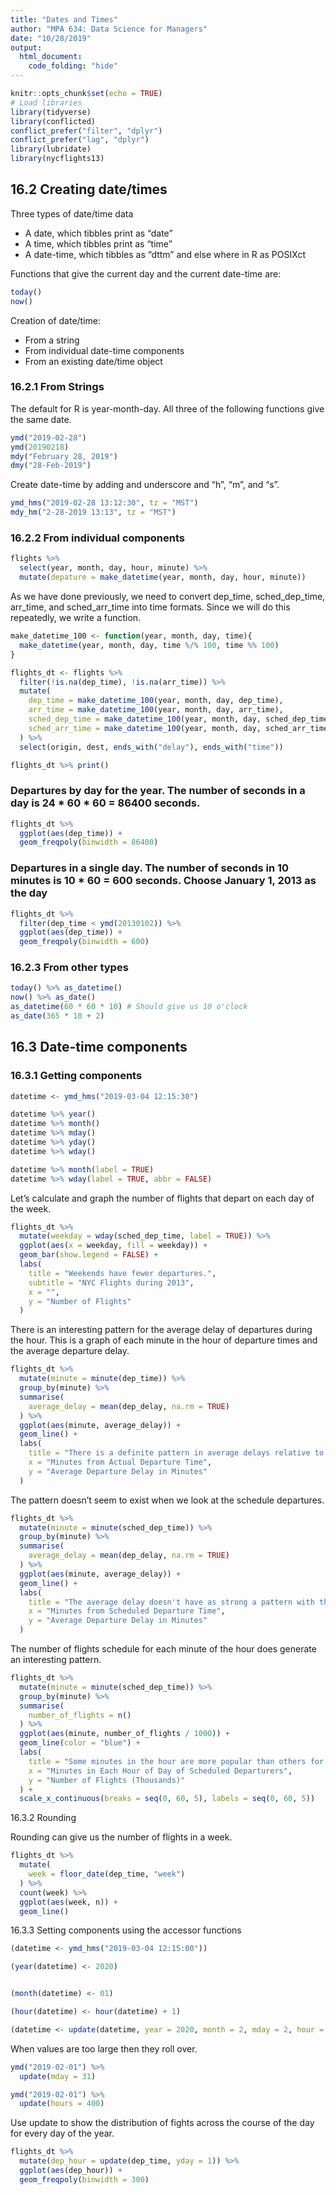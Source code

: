 ```yaml
---
title: "Dates and Times"
author: "MPA 634: Data Science for Managers"
date: "10/28/2019"
output:
  html_document:
    code_folding: "hide"
---
```


```r
knitr::opts_chunk$set(echo = TRUE)
# Load libraries
library(tidyverse)
library(conflicted)
conflict_prefer("filter", "dplyr")
conflict_prefer("lag", "dplyr")
library(lubridate)
library(nycflights13)
```

## 16.2 Creating date/times  

Three types of date/time data  

*  A date, which tibbles print as "date"
*  A time, which tibbles print as "time"
*  A date-time, which tibbles as "dttm" and else where in R as POSIXct 

Functions that give the current day and the current date-time are:

```r
today()
now()
```  

Creation of date/time:  

*  From a string
*  From individual date-time components
*  From an existing date/time object  

### 16.2.1 From Strings

The default for R is year-month-day. All three of the following functions give the same date.  

```r
ymd("2019-02-28")
ymd(20190218)
mdy("February 28, 2019")
dmy("28-Feb-2019")
```  

Create date-time by adding and underscore and "h", "m", and "s".  

```r
ymd_hms("2019-02-28 13:12:30", tz = "MST")
mdy_hm("2-28-2019 13:13", tz = "MST")
```

### 16.2.2 From individual components  

```r
flights %>% 
  select(year, month, day, hour, minute) %>% 
  mutate(depature = make_datetime(year, month, day, hour, minute))
```  

As we have done previously, we need to convert dep_time, sched_dep_time, arr_time, and sched_arr_time into time formats. Since we will do this repeatedly, we write a function.  

```r
make_datetime_100 <- function(year, month, day, time){
  make_datetime(year, month, day, time %/% 100, time %% 100)
}

flights_dt <- flights %>%
  filter(!is.na(dep_time), !is.na(arr_time)) %>% 
  mutate(
    dep_time = make_datetime_100(year, month, day, dep_time),
    arr_time = make_datetime_100(year, month, day, arr_time),
    sched_dep_time = make_datetime_100(year, month, day, sched_dep_time),
    sched_arr_time = make_datetime_100(year, month, day, sched_arr_time)
  ) %>% 
  select(origin, dest, ends_with("delay"), ends_with("time"))

flights_dt %>% print()
```

### Departures by day for the year. The number of seconds in a day is 24 * 60 * 60 = 86400 seconds. 

```r
flights_dt %>% 
  ggplot(aes(dep_time)) +
  geom_freqpoly(binwidth = 86400)
```  

### Departures in a single day. The number of seconds in 10 minutes is 10 * 60 = 600 seconds. Choose January 1, 2013 as the day

```r
flights_dt %>% 
  filter(dep_time < ymd(20130102)) %>% 
  ggplot(aes(dep_time)) +
  geom_freqpoly(binwidth = 600)
```  

### 16.2.3 From other types  

```r
today() %>% as_datetime()
now() %>% as_date()
as_datetime(60 * 60 * 10) # Should give us 10 o'clock
as_date(365 * 10 + 2)
```

## 16.3 Date-time components  

### 16.3.1 Getting components

```r
datetime <- ymd_hms("2019-03-04 12:15:30")

datetime %>% year()
datetime %>% month()
datetime %>% mday()
datetime %>% yday()
datetime %>% wday()

datetime %>% month(label = TRUE)
datetime %>% wday(label = TRUE, abbr = FALSE)
```  

Let's calculate and graph the number of flights that depart on each day of the week.  

```r
flights_dt %>% 
  mutate(weekday = wday(sched_dep_time, label = TRUE)) %>% 
  ggplot(aes(x = weekday, fill = weekday)) +
  geom_bar(show.legend = FALSE) +
  labs(
    title = "Weekends have fewer departures.",
    subtitle = "NYC Flights during 2013",
    x = "",
    y = "Number of Flights"
  )
```  

There is an interesting pattern for the average delay of departures during the hour. This is a graph of each minute in the hour of departure times and the average departure delay. 

```r
flights_dt %>% 
  mutate(minute = minute(dep_time)) %>% 
  group_by(minute) %>% 
  summarise(
    average_delay = mean(dep_delay, na.rm = TRUE)
  ) %>% 
  ggplot(aes(minute, average_delay)) +
  geom_line() +
  labs(
    title = "There is a definite pattern in average delays relative to the hour of the day.",
    x = "Minutes from Actual Departure Time",
    y = "Average Departure Delay in Minutes"
  )
```  

The pattern doesn't seem to exist when we look at the schedule departures.  

```r
flights_dt %>% 
  mutate(minute = minute(sched_dep_time)) %>% 
  group_by(minute) %>% 
  summarise(
    average_delay = mean(dep_delay, na.rm = TRUE)
  ) %>% 
  ggplot(aes(minute, average_delay)) +
  geom_line() +
  labs(
    title = "The average delay doesn't have as strong a pattern with the hour of the day.",
    x = "Minutes from Scheduled Departure Time",
    y = "Average Departure Delay in Minutes"
  )
```  

The number of flights schedule for each minute of the hour does generate an interesting pattern.

```r
flights_dt %>% 
  mutate(minute = minute(sched_dep_time)) %>% 
  group_by(minute) %>% 
  summarise(
    number_of_flights = n()
  ) %>% 
  ggplot(aes(minute, number_of_flights / 1000)) +
  geom_line(color = "blue") +
  labs(
    title = "Some minutes in the hour are more popular than others for scheduled departures.",
    x = "Minutes in Each Hour of Day of Scheduled Departurers",
    y = "Number of Flights (Thousands)"
  ) +
  scale_x_continuous(breaks = seq(0, 60, 5), labels = seq(0, 60, 5))
```  

16.3.2 Rounding  

Rounding can give us the number of flights in a week.  

```r
flights_dt %>%
  mutate(
    week = floor_date(dep_time, "week")
  ) %>% 
  count(week) %>% 
  ggplot(aes(week, n)) +
  geom_line()
```

16.3.3 Setting components using the accessor functions

```r
(datetime <- ymd_hms("2019-03-04 12:15:00"))

(year(datetime) <- 2020)


(month(datetime) <- 01)

(hour(datetime) <- hour(datetime) + 1)

(datetime <- update(datetime, year = 2020, month = 2, mday = 2, hour = 2))
```
When values are too large then they roll over.  

```r
ymd("2019-02-01") %>% 
  update(mday = 31)

ymd("2019-02-01") %>% 
  update(hours = 400)
```  

Use update to show the distribution of fights across the course of the day for every day of the year.

```r
flights_dt %>% 
  mutate(dep_hour = update(dep_time, yday = 1)) %>% 
  ggplot(aes(dep_hour)) +
  geom_freqpoly(binwidth = 300)
```  

